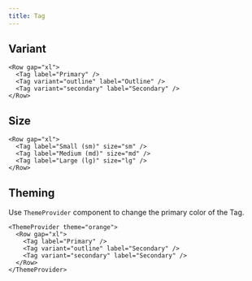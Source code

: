 ```yaml
---
title: Tag
---
```


## Variant

```tsx preview
<Row gap="xl">
  <Tag label="Primary" />
  <Tag variant="outline" label="Outline" />
  <Tag variant="secondary" label="Secondary" />
</Row>
```

## Size

```tsx preview
<Row gap="xl">
  <Tag label="Small (sm)" size="sm" />
  <Tag label="Medium (md)" size="md" />
  <Tag label="Large (lg)" size="lg" />
</Row>
```

## Theming

Use `ThemeProvider` component to change the primary color of the Tag.

```tsx preview
<ThemeProvider theme="orange">
  <Row gap="xl">
    <Tag label="Primary" />
    <Tag variant="outline" label="Secondary" />
    <Tag variant="secondary" label="Secondary" />
  </Row>
</ThemeProvider>
```
